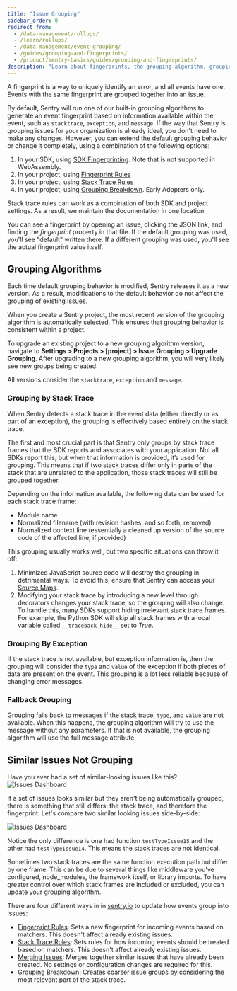 ```yaml
---
title: "Issue Grouping"
sidebar_order: 0
redirect_from:
  - /data-management/rollups/
  - /learn/rollups/
  - /data-management/event-grouping/
  - /guides/grouping-and-fingerprints/
  - /product/sentry-basics/guides/grouping-and-fingerprints/
description: "Learn about fingerprints, the grouping algorithm, grouping by stack trace, grouping by exceptions, and fallback grouping. Learn more about how Sentry groups issues together as well as different approaches for updating how events group into issues"
---
```


A fingerprint is a way to uniquely identify an error, and all events have one. Events with the same fingerprint are grouped together into an issue. 

By default, Sentry will run one of our built-in grouping algorithms to generate an event fingerprint based on information available within the event, such as `stacktrace`, `exception`, and `message`. If the way that Sentry is grouping issues for your organization is already ideal, you don't need to make any changes. However, you can extend the default grouping behavior or change it completely, using a combination of the following options:

1. In your SDK, using [SDK Fingerprinting](/platform-redirect/?next=/usage/sdk-fingerprinting/). Note that is not supported in WebAssembly.
2. In your project, using [Fingerprint Rules](./fingerprint-rules/)
3. In your project, using [Stack Trace Rules](./stack-trace-rules/)
4. In your project, using [Grouping Breakdown](./grouping-breakdown). Early Adopters only.

<Note>

Stack trace rules can work as a combination of both SDK and project settings. As a result, we maintain the documentation in one location.

</Note>

You can see a fingerprint by opening an issue, clicking the JSON link, and finding the _fingerprint_ property in that file. If the default grouping was used, you'll see "default" written there. If a different grouping was used, you'll see the actual fingerprint value itself.

## Grouping Algorithms

Each time default grouping behavior is modified, Sentry releases it as a new version. As a result, modifications to the default behavior do not affect the grouping of existing issues.

When you create a Sentry project, the most recent version of the grouping algorithm is automatically selected. This ensures that grouping behavior is consistent within a project.

To upgrade an existing project to a new grouping algorithm version, navigate to **Settings > Projects > [project] > Issue Grouping > Upgrade Grouping**. After upgrading to a new grouping algorithm, you will very likely see new groups being created.

All versions consider the `stacktrace`, `exception` and `message`.

### Grouping by Stack Trace

When Sentry detects a stack trace in the event data (either directly or as part of an exception), the grouping is effectively based entirely on the stack trace.

The first and most crucial part is that Sentry only groups by stack trace frames that the SDK reports and associates with your application. Not all SDKs report this, but when that information is provided, it’s used for grouping. This means that if two stack traces differ only in parts of the stack that are unrelated to the application, those stack traces will still be grouped together.

Depending on the information available, the following data can be used for each stack trace frame:

- Module name
- Normalized filename (with revision hashes, and so forth, removed)
- Normalized context line (essentially a cleaned up version of the source code of the affected line, if provided)

This grouping usually works well, but two specific situations can throw it off:

1. Minimized JavaScript source code will destroy the grouping in detrimental ways. To avoid this, ensure that Sentry can access your [Source Maps](/platforms/javascript/sourcemaps/).
2. Modifying your stack trace by introducing a new level through decorators changes your stack trace, so the grouping will also change. To handle this, many SDKs support hiding irrelevant stack trace frames. For example, the Python SDK will skip all stack frames with a local variable called `__traceback_hide__` set to _True_.

### Grouping By Exception

If the stack trace is not available, but exception information is, then the grouping will consider the `type` and `value` of the exception if both pieces of data are present on the event. This grouping is a lot less reliable because of changing error messages.

### Fallback Grouping

Grouping falls back to messages if the stack trace, `type`, and `value` are not available. When this happens, the grouping algorithm will try to use the message without any parameters. If that is not available, the grouping algorithm will use the full message attribute.

## Similar Issues Not Grouping

Have you ever had a set of similar-looking issues like this?
![Issues Dashboard](issues-dashboard.png)

If a set of issues looks similar but they aren't being automatically grouped, there is something that still differs: the stack trace, and therefore the fingerprint. Let's compare two similar looking issues side-by-side:

![Issues Dashboard](issue-stacktraces-comparison.png)

Notice the only difference is one had function `testTypeIssue15` and the other had `testTypeIssue14`. This means the stack traces are not identical.

Sometimes two stack traces are the same function execution path but differ by one frame. This can be due to several things like middleware you've configured, node_modules, the framework itself, or library imports. To have greater control over which stack frames are included or excluded, you can update your grouping algorithm.

There are four different ways in in [sentry.io](https://sentry.io) to update how events group into issues:

- [Fingerprint Rules](/product/data-management-settings/event-grouping/fingerprint-rules/): Sets a new fingerprint for incoming events based on matchers. This doesn't affect already existing issues.
- [Stack Trace Rules](/product/data-management-settings/event-grouping/stack-trace-rules/): Sets rules for how incoming events should be treated based on matchers. This doesn't affect already existing issues.
- [Merging Issues](/product/data-management-settings/event-grouping/merging-issues/): Merges together similar issues that have already been created. No settings or configuration changes are required for this.
- [Grouping Breakdown](/product/data-management-settings/event-grouping/grouping-breakdown/): Creates coarser issue groups by considering the most relevant part of the stack trace.
